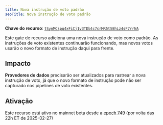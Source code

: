 ```yaml
---
title: Nova instrução de voto padrão
seoTitle: Nova instrução de voto padrão
---
```


**Chave do recurso**:
[`tSynMCspg4xFiCj1v3TDb4c7crMR5tSBhLz4sF7rrNA`](https://explorer.solana.com/address/tSynMCspg4xFiCj1v3TDb4c7crMR5tSBhLz4sF7rrNA)

Este gate de recurso adiciona uma nova instrução de voto como padrão. As
instruções de voto existentes continuarão funcionando, mas novos votos usarão o
novo formato de instrução daqui para frente.

## Impacto

**Provedores de dados** precisarão ser atualizados para rastrear a nova
instrução de voto, já que o novo formato de instrução pode não ser capturado nos
pipelines de voto existentes.

## Ativação

Este recurso está ativo no mainnet beta desde a
[epoch 749](https://explorer.solana.com/epoch/748) (por volta das 22h ET de
2025-02-27)
